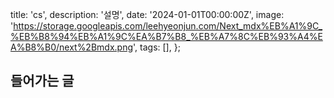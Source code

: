   title: 'cs',
  description: '설명',
  date: '2024-01-01T00:00:00Z',
  image: 'https://storage.googleapis.com/leehyeonjun.com/Next_mdx%EB%A1%9C_%EB%B8%94%EB%A1%9C%EA%B7%B8_%EB%A7%8C%EB%93%A4%EA%B8%B0/next%2Bmdx.png',
  tags: [],
};

## 들어가는 글
